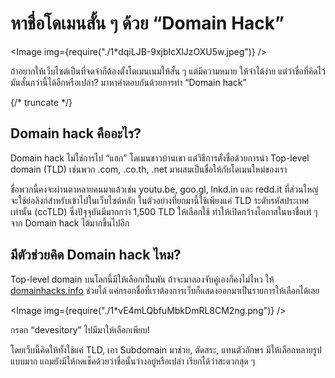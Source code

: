 
# หาชื่อโดเมนสั้น ๆ ด้วย “Domain Hack”

<Image img={require("./1*dqiLJB-9xjbIcXlJzOXU5w.jpeg")} />

ถ้าอยากให้เว็บไซต์เป็นที่จดจำก็ต้องตั้งโดเมนเนมให้สั้น ๆ แต่มีความหมาย ให้จำได้ง่าย แต่ว่าชื่อที่คิดไว้มันสั้นกว่านี้ได้อืกหรือเปล่า? มาหาคำตอบกันด้วยการทำ “Domain hack”

{/* truncate */}

## Domain hack คืออะไร?

Domain hack ไม่ใช่การไป “แฮก” โดเมนชาวบ้านเขา แต่วิธีการตั้งชื่อด้วยการนำ Top-level domain (TLD) เช่นพวก .com, .co.th, .net มาผสมเป็นชื่อให้กับโดเมนใหม่ของเรา

ชื่อพวกนี้คงจะผ่านตาหลายคนมาแล้วเช่น youtu.be, goo.gl, lnkd.in และ redd.it ที่ส่วนใหญ่จะใช้ย่อลิงก์สำหรับเข้าไปในเว็บไซต์หลัก ในตัวอย่างที่ยกมานี้ใช้เพียงแค่ TLD ระดับรหัสประเทศเท่านั้น (ccTLD) ซึ่งปัจุจุบันมีมากกว่า 1,500 TLD ให้เลือกใช้ ทำให้เปิดกว้างโอกาสในหาชื่อเท่ ๆ จาก Domain hack ได้มากขึ้นไปอีก

## มีตัวช่วยคิด Domain hack ไหม?

Top-level domain บนโลกนี้มีให้เลือกเป็นพัน ถ้าจะมาลองจับคู่เองก็คงไม่ไหว ให้ [domainhacks.info](https://domainhacks.info/) ช่วยได้ แค่กรอกชื่อที่เราต้องการเว็บก็แสดงออกมาเป็นรายการให้เลือกได้เลย

<Image img={require("./1*vE4mLQbfuMbkDmRL8CM2ng.png")} />

กรอก “devesitory” ไปมีมาให้เลือกเพียบ!

โดยเว็บนี้คิดให้ทั้งใช้แค่ TLD, เอา Subdomain มาช่วย, ตัดสระ, แทนตัวอักษร มีให้เลือกหลายรูปแบบมาก แถมยังมีให้กดเช็คด้วยว่าชื่อนั้นว่างอยู่หรือเปล่า เรียกได้ว่าสะดวกสุด ๆ
